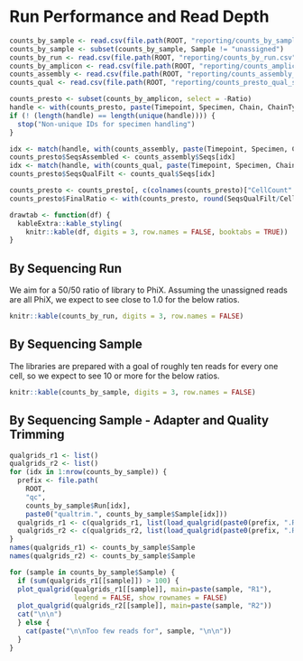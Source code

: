 # Run Performance and Read Depth

```r
counts_by_sample <- read.csv(file.path(ROOT, "reporting/counts_by_sample.csv"), header = TRUE, stringsAsFactors = FALSE)
counts_by_sample <- subset(counts_by_sample, Sample != "unassigned")
counts_by_run <- read.csv(file.path(ROOT, "reporting/counts_by_run.csv"), header = TRUE, stringsAsFactors = FALSE)
counts_by_amplicon <- read.csv(file.path(ROOT, "reporting/counts_amplicon_summary.csv"), header = TRUE, stringsAsFactors = FALSE)
counts_assembly <- read.csv(file.path(ROOT, "reporting/counts_assembly_summary.csv"), header = TRUE, stringsAsFactors = FALSE)
counts_qual <- read.csv(file.path(ROOT, "reporting/counts_presto_qual_summary.csv"), header = TRUE, stringsAsFactors = FALSE)
```

```r
counts_presto <- subset(counts_by_amplicon, select = -Ratio)
handle <- with(counts_presto, paste(Timepoint, Specimen, Chain, ChainType))
if (! (length(handle) == length(unique(handle)))) {
  stop("Non-unique IDs for specimen handling")
}

idx <- match(handle, with(counts_assembly, paste(Timepoint, Specimen, Chain, ChainType)))
counts_presto$SeqsAssembled <- counts_assembly$Seqs[idx]
idx <- match(handle, with(counts_qual, paste(Timepoint, Specimen, Chain, ChainType)))
counts_presto$SeqsQualFilt <- counts_qual$Seqs[idx]

counts_presto <- counts_presto[, c(colnames(counts_presto)["CellCount" != colnames(counts_presto)], "CellCount")]
counts_presto$FinalRatio <- with(counts_presto, round(SeqsQualFilt/CellCount, 8))
```

```r
drawtab <- function(df) {
  kableExtra::kable_styling(
    knitr::kable(df, digits = 3, row.names = FALSE, booktabs = TRUE))
}
```

## By Sequencing Run

We aim for a 50/50 ratio of library to PhiX. Assuming the unassigned reads are
all PhiX, we expect to see close to 1.0 for the below ratios.

```r
knitr::kable(counts_by_run, digits = 3, row.names = FALSE)
```

## By Sequencing Sample

The libraries are prepared with a goal of roughly ten reads for every one cell,
so we expect to see 10 or more for the below ratios.

```r
knitr::kable(counts_by_sample, digits = 3, row.names = FALSE)
```

## By Sequencing Sample - Adapter and Quality Trimming

```r
qualgrids_r1 <- list()
qualgrids_r2 <- list()
for (idx in 1:nrow(counts_by_sample)) {
  prefix <- file.path(
    ROOT,
    "qc",
    counts_by_sample$Run[idx],
    paste0("qualtrim.", counts_by_sample$Sample[idx]))
  qualgrids_r1 <- c(qualgrids_r1, list(load_qualgrid(paste0(prefix, ".R1.csv"))))
  qualgrids_r2 <- c(qualgrids_r2, list(load_qualgrid(paste0(prefix, ".R2.csv"))))
}
names(qualgrids_r1) <- counts_by_sample$Sample
names(qualgrids_r2) <- counts_by_sample$Sample
```

```r
for (sample in counts_by_sample$Sample) {
  if (sum(qualgrids_r1[[sample]]) > 100) {
  plot_qualgrid(qualgrids_r1[[sample]], main=paste(sample, "R1"),
                legend = FALSE, show_rownames = FALSE)
  plot_qualgrid(qualgrids_r2[[sample]], main=paste(sample, "R2"))
  cat("\n\n")
  } else {
    cat(paste("\n\nToo few reads for", sample, "\n\n"))
  }
}
```
